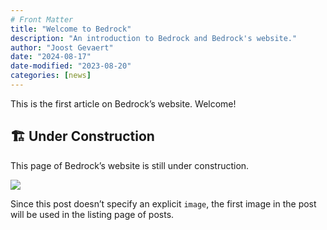 ```yaml
---
# Front Matter
title: "Welcome to Bedrock"
description: "An introduction to Bedrock and Bedrock's website."
author: "Joost Gevaert"
date: "2024-08-17"
date-modified: "2023-08-20"
categories: [news]
---
```


This is the first article on Bedrock's website. Welcome!

::: {.callout-caution}

## 🏗️ Under Construction

This page of Bedrock's website is still under construction.

:::

![](thumbnail.jpg)

Since this post doesn't specify an explicit `image`, the first image in the post will be used in the listing page of posts.

